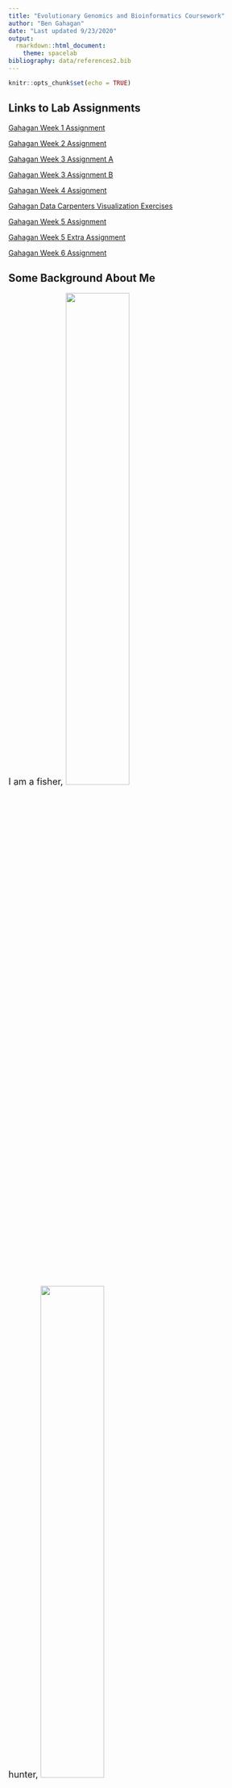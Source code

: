 ```yaml
---
title: "Evolutionary Genomics and Bioinformatics Coursework"
author: "Ben Gahagan"
date: "Last updated 9/23/2020"
output: 
  rmarkdown::html_document:
    theme: spacelab
bibliography: data/references2.bib
---
```


```r
knitr::opts_chunk$set(echo = TRUE)
```


## Links to Lab Assignments

[Gahagan Week 1 Assignment](Lab1_BIG.html)

[Gahagan Week 2 Assignment](Lab2_BG.html)

[Gahagan Week 3 Assignment A](Lab3A_BG.html)

[Gahagan Week 3 Assignment B](Lab3B_BG.html)

[Gahagan Week 4 Assignment](Lab-4_BG.html)

[Gahagan Data Carpenters Visualization Exercises](Data_Vis_Exercises.html)

[Gahagan Week 5 Assignment](Lab5_BG.html)

[Gahagan Week 5 Extra Assignment](Lab5x_BG.html)

[Gahagan Week 6 Assignment](Lab6_BG.html)

## Some Background About Me
<font size="4">
I am a fisher,
![](images/fisher.png){width=50%}

hunter,
![](images/hunter.jpg){width=50%}

father,
![](images/father2.png){width=50%}


and [biologist](https://www.researchgate.net/profile/Ben_Gahagan).

I work for the [Massachusetts Division of Marine Fisheries](https://www.mass.gov/orgs/division-of-marine-fisheries) as a Diadromous Fish Biologist.

I am also a PhD student at UMASS Amherst in the [Environmental Conservation Department](https://eco.umass.edu/).

Here is a recent [CV](Gahagan CV 6_2020.pdf)

...and I am child of the 80's and 90's, so I will remind the world to

![](images/be_excellent.gif)

which does have a philosophical basis [@billnted]

Finally, if you are not having fun, why are you doing it?
</font>

## REFERENCES
